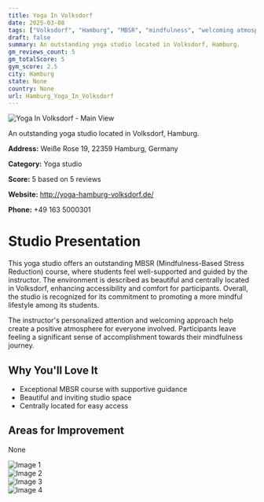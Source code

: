 ```yaml
---
title: Yoga In Volksdorf
date: 2025-03-08
tags: ["Volksdorf", "Hamburg", "MBSR", "mindfulness", "welcoming atmosphere", "accessible location", "Hamburg"]  
draft: false
summary: An outstanding yoga studio located in Volksdorf, Hamburg.
gm_reviews_count: 5
gm_totalScore: 5
gym_score: 2.5
city: Hamburg
state: None
country: None
url: Hamburg_Yoga_In_Volksdorf
---
```


<div className="aspect-[16/9] relative my-8">
  <img 
    src="https://lh5.googleusercontent.com/p/AF1QipMDBYU-VU6Bdp7awmTfZbCTvsqttEdOWn3kBncW=w1920-h1080-k-no"
    alt="Yoga In Volksdorf - Main View"
    className="object-cover absolute inset-0 w-full h-full rounded-lg"
  />
</div>

An outstanding yoga studio located in Volksdorf, Hamburg.

**Address:** Weiße Rose 19, 22359 Hamburg, Germany

**Category:** Yoga studio

**Score:** 5 based on 5 reviews

**Website:** http://yoga-hamburg-volksdorf.de/

**Phone:** +49 163 5000301

# Studio Presentation

This yoga studio offers an outstanding MBSR (Mindfulness-Based Stress Reduction) course, where students feel well-supported and guided by the instructor. The environment is described as beautiful and centrally located in Volksdorf, enhancing accessibility and comfort for participants. Overall, the studio is recognized for its commitment to promoting a more mindful lifestyle among its students.

The instructor's personalized attention and welcoming approach help create a positive atmosphere for everyone involved. Participants leave feeling a significant sense of accomplishment towards their mindfulness journey.

## Why You'll Love It

- Exceptional MBSR course with supportive guidance
- Beautiful and inviting studio space
- Centrally located for easy access

## Areas for Improvement

None

<div className="grid grid-cols-1 xl:grid-cols-2 gap-4 my-8">
<div className="aspect-[4/3] relative"><img src="https://lh5.googleusercontent.com/p/AF1QipMLii7hZA5NNPMOz1qAOnHdDDNky2E7YtsBoLTG=w1920-h1080-k-no" alt="Image 1" className="object-cover absolute inset-0 w-full h-full rounded-lg" /></div>
<div className="aspect-[4/3] relative"><img src="https://lh5.googleusercontent.com/p/AF1QipNQ7FJ2a2ANOHb2tTaTN3kC5mXdebuKDHIDtGCk=w1920-h1080-k-no" alt="Image 2" className="object-cover absolute inset-0 w-full h-full rounded-lg" /></div>
<div className="aspect-[4/3] relative"><img src="https://lh5.googleusercontent.com/p/AF1QipMs6NZMZ3hbxMhBKsWqrq3c4eZOs8ovI0R73guT=w1920-h1080-k-no" alt="Image 3" className="object-cover absolute inset-0 w-full h-full rounded-lg" /></div>
<div className="aspect-[4/3] relative"><img src="https://lh5.googleusercontent.com/p/AF1QipMXRhF4dI1CFLEwStBBhmrfaNi_MnXAqGeF-Gga=w1920-h1080-k-no" alt="Image 4" className="object-cover absolute inset-0 w-full h-full rounded-lg" /></div>
</div>